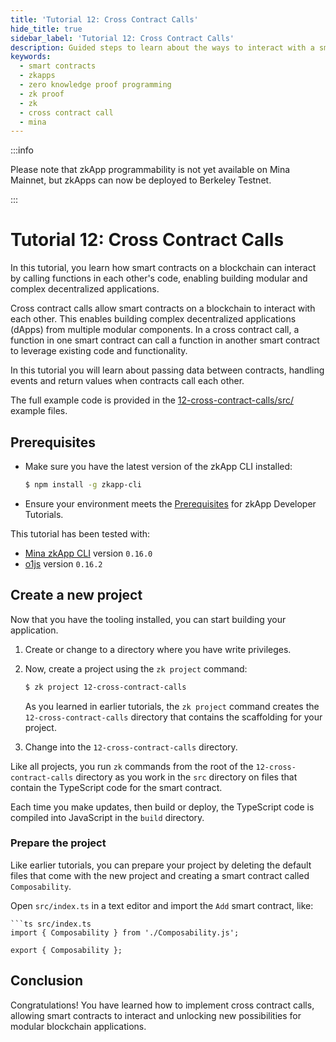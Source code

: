 ```yaml
---
title: 'Tutorial 12: Cross Contract Calls'
hide_title: true
sidebar_label: 'Tutorial 12: Cross Contract Calls'
description: Guided steps to learn about the ways to interact with a smart contract from another smart contract.
keywords:
  - smart contracts
  - zkapps
  - zero knowledge proof programming
  - zk proof
  - zk
  - cross contract call
  - mina
---
```


:::info

Please note that zkApp programmability is not yet available on Mina Mainnet, but zkApps can now be deployed to Berkeley Testnet.

:::


# Tutorial 12: Cross Contract Calls

In this tutorial, you learn how smart contracts on a blockchain can interact by calling functions in each other's code, enabling building modular and complex decentralized applications.

Cross contract calls allow smart contracts on a blockchain to interact with each other. This enables building complex decentralized applications (dApps) from multiple modular components. In a cross contract call, a function in one smart contract can call a function in another smart contract to leverage existing code and functionality.

In this tutorial you will learn about passing data between contracts, handling events and return values when contracts call each other. 

The full example code is provided in the [12-cross-contract-calls/src/](https://github.com/o1-labs/docs2/tree/main/examples/zkapps/12-cross-contract-calls/src) example files.

## Prerequisites

- Make sure you have the latest version of the zkApp CLI installed:

    ```sh
    $ npm install -g zkapp-cli
    ```

- Ensure your environment meets the [Prerequisites](/zkapps/tutorials#prerequisites) for zkApp Developer Tutorials.

This tutorial has been tested with:

- [Mina zkApp CLI](https://github.com/o1-labs/zkapp-cli) version `0.16.0`
- [o1js](https://www.npmjs.com/package/o1js) version `0.16.2`

## Create a new project

Now that you have the tooling installed, you can start building your application.

1. Create or change to a directory where you have write privileges.
1. Now, create a project using the `zk project` command:

    ```sh
    $ zk project 12-cross-contract-calls
    ```
    
    As you learned in earlier tutorials, the `zk project` command creates the `12-cross-contract-calls` directory that contains the scaffolding for your project.

1. Change into the `12-cross-contract-calls` directory. 

Like all projects, you run `zk` commands from the root of the `12-cross-contract-calls` directory as you work in the `src` directory on files that contain the TypeScript code for the smart contract. 

Each time you make updates, then build or deploy, the TypeScript code is compiled into JavaScript in the `build` directory.

### Prepare the project

Like earlier tutorials, you can prepare your project by deleting the default files that come with the new project and creating a smart contract called `Composability`.

Open `src/index.ts` in a text editor and import the `Add` smart contract, like:
	
	```ts src/index.ts
	import { Composability } from './Composability.js';
	
	export { Composability };

## Conclusion

Congratulations! You have learned how to implement cross contract calls, allowing smart contracts to interact and unlocking new possibilities for modular blockchain applications.